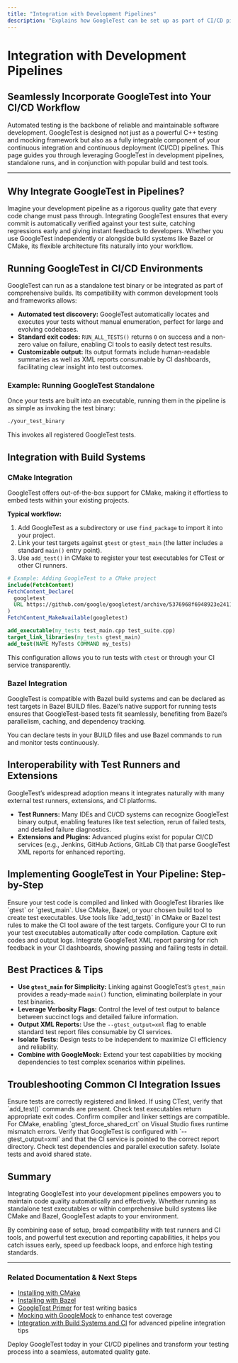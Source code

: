```yaml
---
title: "Integration with Development Pipelines"
description: "Explains how GoogleTest can be set up as part of CI/CD pipelines, run standalone or in conjunction with tools like Bazel and CMake, and interoperates with test runners and extensions."
---
```


# Integration with Development Pipelines

## Seamlessly Incorporate GoogleTest into Your CI/CD Workflow

Automated testing is the backbone of reliable and maintainable software development. GoogleTest is designed not just as a powerful C++ testing and mocking framework but also as a fully integrable component of your continuous integration and continuous deployment (CI/CD) pipelines. This page guides you through leveraging GoogleTest in development pipelines, standalone runs, and in conjunction with popular build and test tools.

---

## Why Integrate GoogleTest in Pipelines?

Imagine your development pipeline as a rigorous quality gate that every code change must pass through. Integrating GoogleTest ensures that every commit is automatically verified against your test suite, catching regressions early and giving instant feedback to developers. Whether you use GoogleTest independently or alongside build systems like Bazel or CMake, its flexible architecture fits naturally into your workflow.


## Running GoogleTest in CI/CD Environments

GoogleTest can run as a standalone test binary or be integrated as part of comprehensive builds. Its compatibility with common development tools and frameworks allows:

- **Automated test discovery:** GoogleTest automatically locates and executes your tests without manual enumeration, perfect for large and evolving codebases.
- **Standard exit codes:** `RUN_ALL_TESTS()` returns `0` on success and a non-zero value on failure, enabling CI tools to easily detect test results.
- **Customizable output:** Its output formats include human-readable summaries as well as XML reports consumable by CI dashboards, facilitating clear insight into test outcomes.

### Example: Running GoogleTest Standalone

Once your tests are built into an executable, running them in the pipeline is as simple as invoking the test binary:

```bash
./your_test_binary
```

This invokes all registered GoogleTest tests.


## Integration with Build Systems

### CMake Integration

GoogleTest offers out-of-the-box support for CMake, making it effortless to embed tests within your existing projects.

**Typical workflow:**

1. Add GoogleTest as a subdirectory or use `find_package` to import it into your project.
2. Link your test targets against `gtest` or `gtest_main` (the latter includes a standard `main()` entry point).
3. Use `add_test()` in CMake to register your test executables for CTest or other CI runners.

```cmake
# Example: Adding GoogleTest to a CMake project
include(FetchContent)
FetchContent_Declare(
  googletest
  URL https://github.com/google/googletest/archive/5376968f6948923e2411081fd9372e71a59d8e77.zip
)
FetchContent_MakeAvailable(googletest)

add_executable(my_tests test_main.cpp test_suite.cpp)
target_link_libraries(my_tests gtest_main)
add_test(NAME MyTests COMMAND my_tests)
```

This configuration allows you to run tests with `ctest` or through your CI service transparently.

### Bazel Integration

GoogleTest is compatible with Bazel build systems and can be declared as test targets in Bazel BUILD files. Bazel’s native support for running tests ensures that GoogleTest-based tests fit seamlessly, benefiting from Bazel’s parallelism, caching, and dependency tracking.

You can declare tests in your BUILD files and use Bazel commands to run and monitor tests continuously.


## Interoperability with Test Runners and Extensions

GoogleTest’s widespread adoption means it integrates naturally with many external test runners, extensions, and CI platforms.

- **Test Runners:** Many IDEs and CI/CD systems can recognize GoogleTest binary output, enabling features like test selection, rerun of failed tests, and detailed failure diagnostics.
- **Extensions and Plugins:** Advanced plugins exist for popular CI/CD services (e.g., Jenkins, GitHub Actions, GitLab CI) that parse GoogleTest XML reports for enhanced reporting.


## Implementing GoogleTest in Your Pipeline: Step-by-Step

<Steps>
<Step title="Build and Link Your Tests">
Ensure your test code is compiled and linked with GoogleTest libraries like `gtest` or `gtest_main`. Use CMake, Bazel, or your chosen build tool to create test executables.
</Step>
<Step title="Register Tests with Your CI/CD Tool">
Use tools like `add_test()` in CMake or Bazel test rules to make the CI tool aware of the test targets.
</Step>
<Step title="Run Tests on Each Commit">
Configure your CI to run your test executables automatically after code compilation. Capture exit codes and output logs.
</Step>
<Step title="Parse and Report Results">
Integrate GoogleTest XML report parsing for rich feedback in your CI dashboards, showing passing and failing tests in detail.
</Step>
</Steps>


## Best Practices & Tips

- **Use `gtest_main` for Simplicity:** Linking against GoogleTest’s `gtest_main` provides a ready-made `main()` function, eliminating boilerplate in your test binaries.
- **Leverage Verbosity Flags:** Control the level of test output to balance between succinct logs and detailed failure information.
- **Output XML Reports:** Use the `--gtest_output=xml` flag to enable standard test report files consumable by CI services.
- **Isolate Tests:** Design tests to be independent to maximize CI efficiency and reliability.
- **Combine with GoogleMock:** Extend your test capabilities by mocking dependencies to test complex scenarios within pipelines.


## Troubleshooting Common CI Integration Issues

<AccordionGroup title="Common Integration Pitfalls">
<Accordion title="Tests Not Being Discovered or Run">
Ensure tests are correctly registered and linked. If using CTest, verify that `add_test()` commands are present. Check test executables return appropriate exit codes.
</Accordion>
<Accordion title="Build Failures when Linking GoogleTest">
Confirm compiler and linker settings are compatible. For CMake, enabling `gtest_force_shared_crt` on Visual Studio fixes runtime mismatch errors.
</Accordion>
<Accordion title="CI Dashboards Not Parsing Test Reports">
Verify that GoogleTest is configured with `--gtest_output=xml` and that the CI service is pointed to the correct report directory.
</Accordion>
<Accordion title="Flaky Tests in CI Pipelines">
Check test dependencies and parallel execution safety. Isolate tests and avoid shared state.
</Accordion>
</AccordionGroup>


## Summary

Integrating GoogleTest into your development pipelines empowers you to maintain code quality automatically and effectively. Whether running as standalone test executables or within comprehensive build systems like CMake and Bazel, GoogleTest adapts to your environment.

By combining ease of setup, broad compatibility with test runners and CI tools, and powerful test execution and reporting capabilities, it helps you catch issues early, speed up feedback loops, and enforce high testing standards.

---

### Related Documentation & Next Steps

- [Installing with CMake](https://google.github.io/googletest/getting-started/prerequisites-installation/install-via-cmake)
- [Installing with Bazel](https://google.github.io/googletest/getting-started/prerequisites-installation/install-via-bazel)
- [GoogleTest Primer](https://google.github.io/googletest/primer.html) for test writing basics
- [Mocking with GoogleMock](https://google.github.io/googletest/gmock_for_dummies.html) to enhance test coverage
- [Integration with Build Systems and CI](https://google.github.io/googletest/guides/advanced-practices/integration-build-systems.html) for advanced pipeline integration tips

Deploy GoogleTest today in your CI/CD pipelines and transform your testing process into a seamless, automated quality gate.